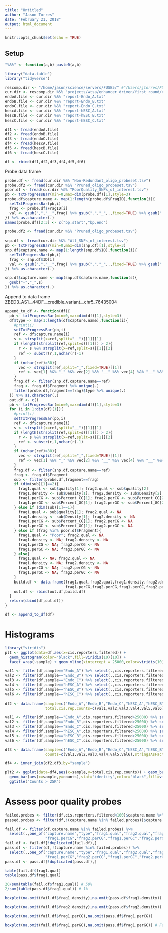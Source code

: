 ```yaml
---
title: "Untitled"
author: "Jason Torres"
date: "February 21, 2018"
output: html_document
---
```


```r
knitr::opts_chunk$set(echo = TRUE)
```

## Setup 


```r

"%&%" <- function(a,b) paste0(a,b)

library("data.table")
library("tidyverse")

rescomp.dir <- "/home/jason/science/servers/FUSE5/" #"/Users/jtorres/FUSE5/"
cur.dir <- rescomp.dir %&% "projects/wtsa/enhancer_driven/first_round/evaluate_pipeline_output/"
endoA.file <- cur.dir %&% "report-Endo_A.txt"
endoB.file <- cur.dir %&% "report-Endo_B.txt"
endoC.file <- cur.dir %&% "report-Endo_C.txt"
hescA.file <- cur.dir %&% "report-hESC_A.txt"
hescB.file <- cur.dir %&% "report-hESC_B.txt"
hescC.file <- cur.dir %&% "report-hESC_C.txt"

df1 <- fread(endoA.file)
df2 <- fread(endoB.file)
df3 <- fread(endoC.file)
df4 <- fread(hescA.file)
df5 <- fread(hescB.file)
df6 <- fread(hescC.file)

df <- rbind(df1,df2,df3,df4,df5,df6)


```


Probe data frame


```r

probe.df <- fread(cur.dir %&% "Non-Redundant_oligo_probeset.tsv")
probe.df2 <- fread(cur.dir %&% "Pruned_oligo_probeset.tsv")
poor.df <- fread(cur.dir %&% "PoorQuality_SNPs_of_interest.tsv")
pb <- txtProgressBar(min=0,max=dim(probe.df)[1],style=3)
probe.df$capture.name <- map(1:length(probe.df$FragID),function(i){
  setTxtProgressBar(pb,i)
  frag <- probe.df$FragID[i]
  val <- gsub(",","__",frag) %>% gsub(".","_",.,fixed=TRUE) %>% gsub(":","_",.,fixed=TRUE)
}) %>% as.character(.)
names(probe.df)[2:3] <- c("bp.start","bp.end")

probe.df2 <- fread(cur.dir %&% "Pruned_oligo_probeset.tsv")

snp.df <- fread(cur.dir %&% "All_SNPs_of_interest.tsv")
pb <- txtProgressBar(min=0,max=dim(snp.df)[1],style=3)
snp.df$capture.name <- map(1:length(snp.df$ID),function(i){
  setTxtProgressBar(pb,i)
  frag <- snp.df$ID[i]
  val <- gsub(",","__",frag) %>% gsub(".","_",.,fixed=TRUE) %>% gsub(":","_",.,fixed=TRUE)
}) %>% as.character(.)

snp.df$capture.name <- map(snp.df$capture.name,function(s){
  gsub("-","_",s)
}) %>% as.character(.)

```


Append to data frame 
ZBED3_AS1__44DF__credible_variant__chr5_76435004

```r

append_to_df <- function(df){
  pb <- txtProgressBar(min=0,max=dim(df)[1],style=3)
  df$type <- map(1:length(df$capture.name),function(i){
    #print(i)
    setTxtProgressBar(pb,i)
    ref <- df$capture.name[i]
    s <- strsplit(x=ref,split="__")[[1]][1]
    if (length(strsplit(ref,split=s)[[1]]) > 2){
      r <- s %&% strsplit(x=ref,split=s)[[1]][2]
      ref <- substr(r,1,nchar(r)-1)
    }
    if (nchar(ref)>80){
      vec <- strsplit(ref,split="_",fixed=TRUE)[[1]]
      ref <- vec[1] %&% "_" %&% vec[2] %&% "__" %&% vec[4] %&% "__" %&% vec[6] %&% "__" %&% vec[8] %&% "_"%&% vec[9]
    }
    frag.df <- filter(snp.df,capture.name==ref)
    frag <- frag.df$Fragment %>% unique(.)
    filter(probe.df,fragment==frag)$type %>% unique(.)
  }) %>% as.character(.)
  out.df <- c()
  pb <- txtProgressBar(min=0,max=dim(df)[1],style=3)
  for (i in 1:dim(df)[1]){
    #print(i)
    setTxtProgressBar(pb,i)
    ref <- df$capture.name[i]
    s <- strsplit(x=ref,split="__")[[1]][1]
    if (length(strsplit(ref,split=s)[[1]]) > 2){
      r <- s %&% strsplit(x=ref,split=s)[[1]][2]
      ref <- substr(r,1,nchar(r)-1)
    }  
    if (nchar(ref)>80){
      vec <- strsplit(ref,split="_",fixed=TRUE)[[1]]
      ref <- vec[1] %&% "_" %&% vec[2] %&% "__" %&% vec[4] %&% "__" %&% vec[6] %&% "__" %&% vec[8] %&% "_"%&% vec[9]
    }
    frag.df <- filter(snp.df,capture.name==ref)
    frag <- frag.df$Fragment    
    sub <- filter(probe.df,fragment==frag)
    if (dim(sub)[1]==2){
      frag1.qual <- sub$quality[1]; frag2.qual <- sub$quality[2] 
      frag1.density <- sub$Density[1]; frag2.density <- sub$Density[2] 
      frag1.perCG <- sub$Percent_CG[1]; frag2.perCG <- sub$Percent_CG[2] 
      frag1.perGC <- sub$Percent_GC[1]; frag2.perGC <- sub$Percent_GC[2] 
    } else if (dim(sub)[1]==1){
      frag1.qual <- sub$quality[1]; frag2.qual <- NA 
      frag1.density <- sub$Density[1]; frag2.density <- NA 
      frag1.perCG <- sub$Percent_CG[1]; frag2.perCG <- NA 
      frag1.perGC <- sub$Percent_GC[1]; frag2.perGC <- NA       
    } else if (frag %in% poor.df$Fragment){
      frag1.qual <- "Poor"; frag2.qual <- NA 
      frag1.density <- NA; frag2.density <- NA 
      frag1.perCG <- NA; frag2.perCG <- NA 
      frag1.perGC <- NA; frag2.perGC <- NA       
    } else{
      frag1.qual <- NA; frag2.qual <- NA 
      frag1.density <- NA; frag2.density <- NA 
      frag1.perCG <- NA; frag2.perCG <- NA 
      frag1.perGC <- NA; frag2.perGC <- NA       
    }
    build.df <- data.frame(frag1.qual,frag2.qual,frag1.density,frag2.density,
                           frag1.perCG,frag2.perCG,frag1.perGC,frag2.perGC,stringsAsFactors = FALSE)
    out.df <- rbind(out.df,build.df)
  }
  return(cbind(df,out.df))
}


```


```r

df <- append_to_df(df)

```



# Histograms

```r

library("viridis")
plt <- ggplot(data=df,aes(x=cis.reporters.filtered)) + 
  geom_histogram(color="black",fill=viridis(10)[10]) + 
  facet_wrap(~sample) + geom_vline(xintercept = 25000,color=viridis(10)[1],size=2)

```


```r

val1 <- filter(df,sample=="Endo_A") %>% select(.,cis.reporters.filtered) %>% sum(.)
val2 <- filter(df,sample=="Endo_B") %>% select(.,cis.reporters.filtered) %>% sum(.)
val3 <- filter(df,sample=="Endo_C") %>% select(.,cis.reporters.filtered) %>% sum(.)
val4 <- filter(df,sample=="hESC_A") %>% select(.,cis.reporters.filtered) %>% sum(.)
val5 <- filter(df,sample=="hESC_B") %>% select(.,cis.reporters.filtered) %>% sum(.)
val6 <- filter(df,sample=="hESC_C") %>% select(.,cis.reporters.filtered) %>% sum(.)

df2 <- data.frame(sample=c("Endo_A","Endo_B","Endo_C","hESC_A","hESC_B","hESC_C"),
                  total.cis.rep.counts=c(val1,val2,val3,val4,val5,val6),stringsAsFactors = FALSE)

```


```r

val1 <- filter(df,sample=="Endo_A",cis.reporters.filtered>25000) %>% select(.,cis.reporters.filtered) %>% sum(.)
val2 <- filter(df,sample=="Endo_B",cis.reporters.filtered>25000) %>% select(.,cis.reporters.filtered) %>% sum(.)
val3 <- filter(df,sample=="Endo_C",cis.reporters.filtered>25000) %>% select(.,cis.reporters.filtered) %>% sum(.)
val4 <- filter(df,sample=="hESC_A",cis.reporters.filtered>25000) %>% select(.,cis.reporters.filtered) %>% sum(.)
val5 <- filter(df,sample=="hESC_B",cis.reporters.filtered>25000) %>% select(.,cis.reporters.filtered) %>% sum(.)
val6 <- filter(df,sample=="hESC_C",cis.reporters.filtered>25000) %>% select(.,cis.reporters.filtered) %>% sum(.)

df3 <- data.frame(sample=c("Endo_A","Endo_B","Endo_C","hESC_A","hESC_B","hESC_C"),
                  counts=c(val1,val2,val3,val4,val5,val6),stringsAsFactors = FALSE)

df4 <- inner_join(df2,df3,by="sample")

plt2 <- ggplot(data=df4,aes(x=sample,y=total.cis.rep.counts)) + geom_bar(stat="identity",color="black",fill=viridis(1)) +
  geom_bar(aes(x=sample,y=counts),stat="identity",color="black",fill=viridis(10)[4]) + 
  ggtitle("Counts > 25K")

```



# Assess poor quality probes 


```r

failed.probes <- filter(df,cis.reporters.filtered<100)$capture.name %>% unique(.) # 34 
passed.probes <- filter(df,!(capture.name %in% failed.probes))$capture.name %>% unique(.)

fail.df <- filter(df,capture.name %in% failed.probes) %>% 
  select(.,one_of("capture.name","type","frag1.qual","frag2.qual","frag1.density","frag2.density",
                  "frag1.perCG","frag2.perCG","frag1.perGC","frag2.perGC"))
fail.df <- fail.df[!duplicated(fail.df),]
pass.df <- filter(df,!(capture.name %in% failed.probes)) %>%  
  select(.,one_of("capture.name","type","frag1.qual","frag2.qual","frag1.density","frag2.density",
                  "frag1.perCG","frag2.perCG","frag1.perGC","frag2.perGC"))
pass.df <- pass.df[!duplicated(pass.df),]

table(fail.df$frag1.qual)
table(pass.df$frag1.qual)

20/sum(table(fail.df$frag1.qual)) # 58% 
2/sum(table(pass.df$frag1.qual)) # 1% 

```



```r

boxplot(na.omit(fail.df$frag1.density),na.omit(pass.df$frag1.density)) # Failed probes have lower density 

boxplot(na.omit(fail.df$frag2.density),na.omit(pass.df$frag2.density))

boxplot(na.omit(fail.df$frag1.perCG),na.omit(pass.df$frag1.perCG))

boxplot(na.omit(fail.df$frag1.perGC),na.omit(pass.df$frag1.perGC)) # Failed probes have higher GC/CG content 


```



